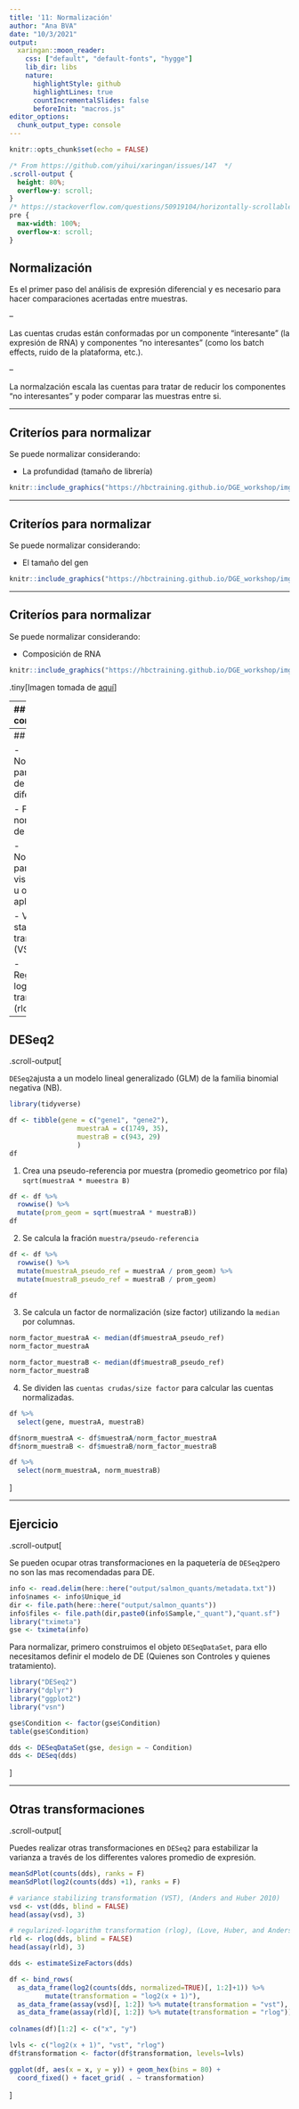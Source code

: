 ```yaml
---
title: '11: Normalización'
author: "Ana BVA"
date: "10/3/2021"
output:
  xaringan::moon_reader:
    css: ["default", "default-fonts", "hygge"]
    lib_dir: libs
    nature:
      highlightStyle: github
      highlightLines: true
      countIncrementalSlides: false
      beforeInit: "macros.js"
editor_options: 
  chunk_output_type: console
---
```


```r
knitr::opts_chunk$set(echo = FALSE)
```


```css
/* From https://github.com/yihui/xaringan/issues/147  */
.scroll-output {
  height: 80%;
  overflow-y: scroll;
}
/* https://stackoverflow.com/questions/50919104/horizontally-scrollable-output-on-xaringan-slides */
pre {
  max-width: 100%;
  overflow-x: scroll;
}

```


## Normalización 


Es el primer paso del análisis de expresión diferencial y es necesario para hacer comparaciones acertadas entre muestras. 

--

Las cuentas crudas están conformadas por un componente "interesante" (la expresión de RNA) y componentes "no interesantes" (como los batch effects, ruido de la plataforma, etc.).

--

La normalzación escala las cuentas para tratar de reducir los componentes "no interesantes" y poder comparar las muestras entre si. 

---

## Criteríos para normalizar

Se puede normalizar considerando:

- La profundidad (tamaño de librería)

```r
knitr::include_graphics("https://hbctraining.github.io/DGE_workshop/img/normalization_methods_depth.png")
```

---

## Criteríos para normalizar

Se puede normalizar considerando:

- El tamaño del gen

```r
knitr::include_graphics("https://hbctraining.github.io/DGE_workshop/img/normalization_methods_length.png")
```


---

## Criteríos para normalizar

Se puede normalizar considerando:

- Composición de RNA

```r
knitr::include_graphics("https://hbctraining.github.io/DGE_workshop/img/normalization_methods_composition.png")
```



.tiny[Imagen tomada de [aquí](https://biocorecrg.github.io/RNAseq_course_2019/salmon.html)]


---
## Métodos comunes

.scroll-output[

| Método de normalización | Descripción | Factores de evaluación | Recomendaciones de uso |
|:-----------------------------------------------------------------------------------:|:----------------------------------------------------------------------------------------------------------------------------:|:--------------------------------------------------:|:-------------------------------------------------------------------------------------------------------------------:|
| CPM (cuentas por millón): cuentas escalados por el número total de lecturas | profundidad de secuenciación | comparaciones de cuentas de genes entre réplicas del mismo grupo de muestras| NO para comparaciones dentro de la muestra o análisis de DE.| 
| TPM (transcritos por kilobase por millón de lecturas): cuentas por longitud de transcripción (kb) por millón de lecturas mapeadas | profundidad de secuenciación y longitud de genes| comparaciones de cuentas de genes dentro de una muestra o entre muestras del mismo grupo de muestras| NO para análisis de DE. |
| RPKM/FPKM (lecturas/fragmentos por kilobase de exón por millón de lecturas/fragmentos mapeados| similar a TPM, profundidad de secuenciación y longitud del gen | comparaciones de cuentas entre genes dentro de una muestra | NO para comparaciones entre muestras o análisis de DE.|
| Mdiana de ratios de DESeq2 | cuentas divididas por factores de tamaño específicos de la muestra determinados por la mediana del ratio de cuentas de genes en relación con la media geométrica por gen | profundidad de secuenciación y composición del RNA | comparaciones de cuentas de genes entre muestras y para el análisis de DE; NO para comparaciones dentro de la muestra |
| La media cortada de los valores M de EdgeR (TMM) | utiliza una media recortada ponderada de los ratios de expresión logarítmica entre las muestras | profundidad de secuenciación | composición de RNA y longitud de los genes. |

.tiny[

[Tabla tomada de Intro to DGE](https://hbctraining.github.io/DGE_workshop/lessons/02_DGE_count_normalization.html#:~:text=Normalization%20is%20the%20process%20of,between%20and%2For%20within%20samples.)
]

]

---
## DESeq2

- Normalización para análisis de expresión diferencial:

  - Factor de normalización de `DESeq2`

- Normalización para visualización u otras aplicaciones:

  - Variance stabilizing transformation (VST)
  
  - Regularized-logarithm transformation (rlog)

---
## DESeq2

.scroll-output[

`DESeq2`ajusta a un modelo lineal generalizado (GLM) de la familia binomial negativa (NB).

```r
library(tidyverse)
```


```r
df <- tibble(gene = c("gene1", "gene2"),
                 muestraA = c(1749, 35),
                 muestraB = c(943, 29)
                 )
df
```

1. Crea una pseudo-referencia por muestra (promedio geometrico por fila) `sqrt(muestraA * mueestra B)`
```r
df <- df %>%
  rowwise() %>% 
  mutate(prom_geom = sqrt(muestraA * muestraB))
df
```

2. Se calcula la fración `muestra/pseudo-referencia`
```r
df <- df %>% 
  rowwise() %>% 
  mutate(muestraA_pseudo_ref = muestraA / prom_geom) %>% 
  mutate(muestraB_pseudo_ref = muestraB / prom_geom)

df
```

3. Se calcula un factor de normalización (size factor) utilizando la `median` por columnas.
```r
norm_factor_muestraA <- median(df$muestraA_pseudo_ref)
norm_factor_muestraA

norm_factor_muestraB <- median(df$muestraB_pseudo_ref)
norm_factor_muestraB

```

4. Se dividen las `cuentas crudas/size factor` para calcular las cuentas normalizadas.
```r
df %>% 
  select(gene, muestraA, muestraB)

df$norm_muestraA <- df$muestraA/norm_factor_muestraA
df$norm_muestraB <- df$muestraB/norm_factor_muestraB

df %>%  
  select(norm_muestraA, norm_muestraB)
```


]

---

## Ejercicio 

.scroll-output[

Se pueden ocupar otras transformaciones en la paquetería de `DESeq2`pero no son las mas recomendadas para DE. 

```r
info <- read.delim(here::here("output/salmon_quants/metadata.txt"))
info$names <- info$Unique_id
dir <- file.path(here::here("output/salmon_quants"))
info$files <- file.path(dir,paste0(info$Sample,"_quant"),"quant.sf")
library("tximeta")
gse <- tximeta(info)
```

Para normalizar, primero construimos el objeto `DESeqDataSet`, para ello necesitamos definir el modelo de DE (Quienes son Controles y quienes tratamiento). 


```r
library("DESeq2")
library("dplyr")
library("ggplot2")
library("vsn")
```

```r

gse$Condition <- factor(gse$Condition)
table(gse$Condition)

dds <- DESeqDataSet(gse, design = ~ Condition)
dds <- DESeq(dds)
```

]


---

## Otras transformaciones

.scroll-output[

Puedes realizar otras transformaciones en `DESeq2` para estabilizar la varianza a través de los differentes valores promedio de expresión.  

```r
meanSdPlot(counts(dds), ranks = F)
meanSdPlot(log2(counts(dds) +1), ranks = F)
```


```r
# variance stabilizing transformation (VST), (Anders and Huber 2010)
vsd <- vst(dds, blind = FALSE)
head(assay(vsd), 3)

# regularized-logarithm transformation (rlog), (Love, Huber, and Anders 2014)
rld <- rlog(dds, blind = FALSE)
head(assay(rld), 3)

dds <- estimateSizeFactors(dds)

df <- bind_rows(
  as_data_frame(log2(counts(dds, normalized=TRUE)[, 1:2]+1)) %>%
         mutate(transformation = "log2(x + 1)"),
  as_data_frame(assay(vsd)[, 1:2]) %>% mutate(transformation = "vst"),
  as_data_frame(assay(rld)[, 1:2]) %>% mutate(transformation = "rlog"))
  
colnames(df)[1:2] <- c("x", "y")  

lvls <- c("log2(x + 1)", "vst", "rlog")
df$transformation <- factor(df$transformation, levels=lvls)

ggplot(df, aes(x = x, y = y)) + geom_hex(bins = 80) +
  coord_fixed() + facet_grid( . ~ transformation)  

```


]

